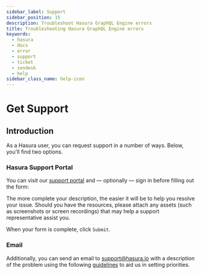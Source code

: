 ```yaml
---
sidebar_label: Support
sidebar_position: 15
description: Troubleshoot Hasura GraphQL Engine errors
title: Troubleshooting Hasura GraphQL Engine errors
keywords:
  - hasura
  - docs
  - error
  - support
  - ticket
  - zendesk
  - help
sidebar_class_name: help-icon
---
```



# Get Support

## Introduction

As a Hasura user, you can request support in a number of ways. Below, you'll find two options.

### Hasura Support Portal

You can visit our [support portal](https://hasurahelp.zendesk.com/hc/en-us/requests/new) and — optionally — sign in
before filling out the form:

<Thumbnail src="/img/policies/submit-request-to-zendesk.png" alt="Submit a request to Zendesk" width="1100px" />

The more complete your description, the easier it will be to help you resolve your issue. Should you have the resources,
please attach any assets (such as screenshots or screen recordings) that may help a support representative assist you.

When your form is complete, click `Submit`.

### Email

Additionally, you can send an email to [support@hasura.io](mailto:support@hasura.io) with a description of the problem
using the following [guidelines](https://hasura.io/support/#support-priority-definitions) to aid us in setting
priorities.
